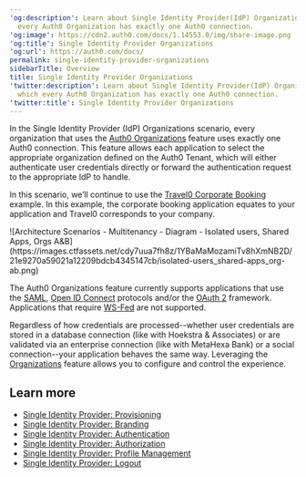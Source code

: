 ---
'og:description': Learn about Single Identity Provider(IdP) Organizations, in which
  every Auth0 Organization has exactly one Auth0 connection.
'og:image': https://cdn2.auth0.com/docs/1.14553.0/img/share-image.png
'og:title': Single Identity Provider Organizations
'og:url': https://auth0.com/docs/
permalink: single-identity-provider-organizations
sidebarTitle: Overview
title: Single Identity Provider Organizations
'twitter:description': Learn about Single Identity Provider(IdP) Organizations, in
  which every Auth0 Organization has exactly one Auth0 connection.
'twitter:title': Single Identity Provider Organizations
---
In the Single <Tooltip tip="Identity Provider (IdP): Service that stores and manages digital identities." cta="View Glossary" href="/docs/glossary?term=Identity+Provider">Identity Provider</Tooltip> (IdP) Organizations scenario, every organization that uses the [Auth0 Organizations](/docs/manage-users/organizations/organizations-overview) feature uses exactly one Auth0 connection. This feature allows each application to select the appropriate organization defined on the Auth0 Tenant, which will either authenticate user credentials directly or forward the authentication request to the appropriate IdP to handle.

In this scenario, we’ll continue to use the [Travel0 Corporate Booking](/docs/get-started/architecture-scenarios/multiple-organization-architecture) example. In this example, the corporate booking application equates to your application and Travel0 corresponds to your company.

<Frame>![Architecture Scenarios - Multitenancy - Diagram - Isolated users, Shared Apps, Orgs A&B](https://images.ctfassets.net/cdy7uua7fh8z/1YBaMaMozamiTv8hXmNB2D/21e9270a59021a12209bdcb4345147cb/isolated-users_shared-apps_org-ab.png)</Frame>

<Warning>

The Auth0 Organizations feature currently supports applications that use the [SAML](/docs/authenticate/protocols/saml/saml-configuration), [Open ID Connect](/docs/authenticate/protocols/openid-connect-protocol) protocols and/or the [OAuth 2](/docs/authenticate/protocols/oauth) framework. Applications that require [WS-Fed](/docs/authenticate/protocols/ws-fed-protocol) are not supported.

</Warning>

Regardless of how credentials are processed--whether user credentials are stored in a database connection (like with Hoekstra & Associates) or are validated via an enterprise connection (like with MetaHexa Bank) or a social connection--your application behaves the same way. Leveraging the [Organizations](/docs/manage-users/organizations/organizations-overview) feature allows you to configure and control the experience.

## Learn more

* [Single Identity Provider: Provisioning](/docs/get-started/architecture-scenarios/multiple-organization-architecture/single-identity-provider-organizations/provisioning)
* [Single Identity Provider: Branding](/docs/get-started/architecture-scenarios/multiple-organization-architecture/single-identity-provider-organizations/branding)
* [Single Identity Provider: Authentication](/docs/get-started/architecture-scenarios/multiple-organization-architecture/single-identity-provider-organizations/authentication)
* [Single Identity Provider: Authorization](/docs/get-started/architecture-scenarios/multiple-organization-architecture/single-identity-provider-organizations/authorization)
* [Single Identity Provider: Profile Management](/docs/get-started/architecture-scenarios/multiple-organization-architecture/single-identity-provider-organizations/profile-management)
* [Single Identity Provider: Logout](/docs/get-started/architecture-scenarios/multiple-organization-architecture/single-identity-provider-organizations/logout)